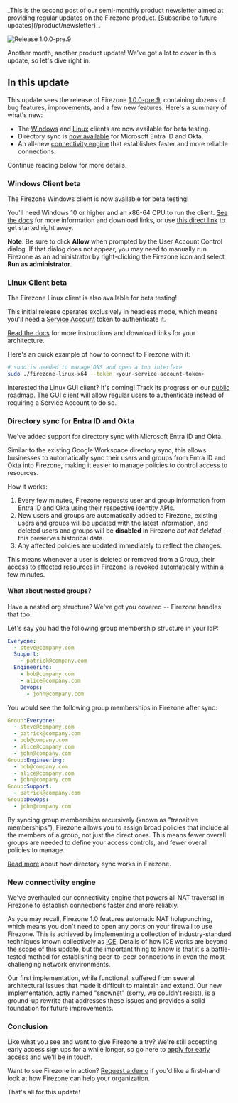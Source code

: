 
<p className="text-sm">
  _This is the second post of our semi-monthly product newsletter aimed at
  providing regular updates on the Firezone product. [Subscribe to future
  updates](/product/newsletter)_.
</p>

<Image
  src="/images/blog/mar-2024-product-update/release-1.0.0-pre.9.png"
  alt="Release 1.0.0-pre.9"
  width={500}
  height={500}
  className="mx-auto rounded shadow"
/>

Another month, another product update! We've got a lot to cover in this update,
so let's dive right in.

## In this update

This update sees the release of Firezone
[1.0.0-pre.9](https://github.com/firezone/firezone/releases/tag/1.0.0-pre.9),
containing dozens of bug features, improvements, and a few new features. Here's
a summary of what's new:

- The [Windows](#windows-client-beta) and [Linux](#linux-client-beta) clients
  are now available for beta testing.
- Directory sync is [now available](#directory-sync-for-entra-id-and-okta) for
  Microsoft Entra ID and Okta.
- An all-new [connectivity engine](#new-connectivity-engine) that establishes
  faster and more reliable connections.

Continue reading below for more details.

### Windows Client beta

The Firezone Windows client is now available for beta testing!

You'll need Windows 10 or higher and an x86-64 CPU to run the client.
[See the docs](/kb/user-guides/windows-client) for more information and download
links, or use
[this direct link](https://github.com/firezone/firezone/releases/latest/download/firezone-windows-client-x64.msi)
to get started right away.

**Note**: Be sure to click **Allow** when prompted by the User Account Control
dialog. If that dialog does not appear, you may need to manually run Firezone as
an administrator by right-clicking the Firezone icon and select **Run as
administrator**.

### Linux Client beta

The Firezone Linux client is also available for beta testing!

This initial release operates exclusively in headless mode, which means you'll
need a [Service Account](/kb/authenticate/service-accounts) token to
authenticate it.

[Read the docs](https://www.firezone.dev/kb/user-guides/linux-client) for more
instructions and download links for your architecture.

Here's an quick example of how to connect to Firezone with it:

```bash
# sudo is needed to manage DNS and open a tun interface
sudo ./firezone-linux-x64 --token <your-service-account-token>
```

Interested the Linux GUI client? It's coming! Track its progress on our
[public roadmap](https://github.com/orgs/firezone/projects/9/views/1?pane=issue&itemId=44218273).
The GUI client will allow regular users to authenticate instead of requiring a
Service Account to do so.

### Directory sync for Entra ID and Okta

We've added support for directory sync with Microsoft Entra ID and Okta.

Similar to the existing Google Workspace directory sync, this allows businesses
to automatically sync their users and groups from Entra ID and Okta into
Firezone, making it easier to manage policies to control access to resources.

How it works:

1. Every few minutes, Firezone requests user and group information from Entra ID
   and Okta using their respective identity APIs.
1. New users and groups are automatically added to Firezone, existing users and
   groups will be updated with the latest information, and deleted users and
   groups will be **disabled** in Firezone _but not deleted_ -- this preserves
   historical data.
1. Any affected policies are updated immediately to reflect the changes.

This means whenever a user is deleted or removed from a Group, their access to
affected resources in Firezone is revoked automatically within a few minutes.

#### What about nested groups?

Have a nested org structure? We've got you covered -- Firezone handles that too.

Let's say you had the following group membership structure in your IdP:

```yaml
Everyone:
  - steve@company.com
  Support:
    - patrick@company.com
  Engineering:
    - bob@company.com
    - alice@company.com
    Devops:
      - john@company.com
```

You would see the following group memberships in Firezone after sync:

```yaml
Group:Everyone:
  - steve@company.com
  - patrick@company.com
  - bob@company.com
  - alice@company.com
  - john@company.com
Group:Engineering:
  - bob@company.com
  - alice@company.com
  - john@company.com
Group:Support:
  - patrick@company.com
Group:DevOps:
  - john@company.com
```

By syncing group memberships recursively (known as "transitive memberships"),
Firezone allows you to assign broad policies that include all the members of a
group, not just the direct ones. This means fewer overall groups are needed to
define your access controls, and fewer overall policies to manage.

[Read more](/kb/authenticate/directory-sync) about how directory sync works in
Firezone.

### New connectivity engine

We've overhauled our connectivity engine that powers all NAT traversal in
Firezone to establish connections faster and more reliably.

As you may recall, Firezone 1.0 features automatic NAT holepunching, which means
you don't need to open any ports on your firewall to use Firezone. This is
achieved by implementing a collection of industry-standard techniques known
collectively as [ICE](https://www.rfc-editor.org/info/rfc8445). Details of how
ICE works are beyond the scope of this update, but the important thing to know
is that it's a battle-tested method for establishing peer-to-peer connections in
even the most challenging network environments.

Our first implementation, while functional, suffered from several architectural
issues that made it difficult to maintain and extend. Our new implementation,
aptly named
"[snownet](https://github.com/firezone/firezone/tree/main/rust/connlib/snownet)"
(sorry, we couldn't resist), is a ground-up rewrite that addresses these issues
and provides a solid foundation for future improvements.

### Conclusion

Like what you see and want to give Firezone a try? We're still accepting early
access sign ups for a while longer, so go here to
[apply for early access](/product/early-access) and we'll be in touch.

Want to see Firezone in action? [Request a demo](/product/demo) if you'd like a
first-hand look at how Firezone can help your organization.

That's all for this update!
